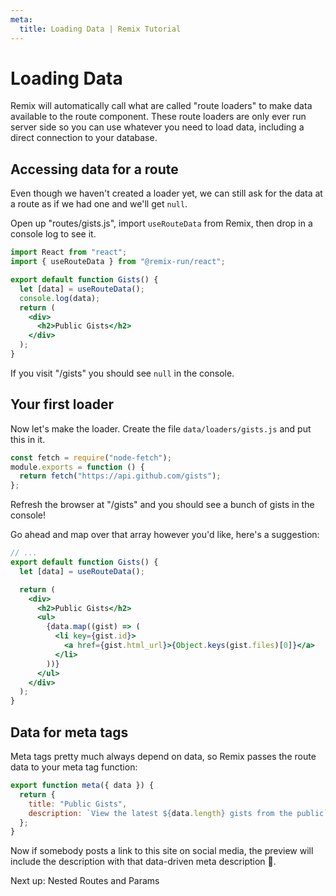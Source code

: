```yaml
---
meta:
  title: Loading Data | Remix Tutorial
---
```



# Loading Data

Remix will automatically call what are called "route loaders" to make data available to the route component. These route loaders are only ever run server side so you can use whatever you need to load data, including a direct connection to your database.

## Accessing data for a route

Even though we haven't created a loader yet, we can still ask for the data at a route as if we had one and we'll get `null`.

Open up "routes/gists.js", import `useRouteData` from Remix, then drop in a console log to see it.

```jsx
import React from "react";
import { useRouteData } from "@remix-run/react";

export default function Gists() {
  let [data] = useRouteData();
  console.log(data);
  return (
    <div>
      <h2>Public Gists</h2>
    </div>
  );
}
```

If you visit "/gists" you should see `null` in the console.

## Your first loader

Now let's make the loader. Create the file `data/loaders/gists.js` and put this in it.

```js
const fetch = require("node-fetch");
module.exports = function () {
  return fetch("https://api.github.com/gists");
};
```

Refresh the browser at "/gists" and you should see a bunch of gists in the console!

Go ahead and map over that array however you'd like, here's a suggestion:

```jsx
// ...
export default function Gists() {
  let [data] = useRouteData();

  return (
    <div>
      <h2>Public Gists</h2>
      <ul>
        {data.map((gist) => (
          <li key={gist.id}>
            <a href={gist.html_url}>{Object.keys(gist.files)[0]}</a>
          </li>
        ))}
      </ul>
    </div>
  );
}
```

## Data for meta tags

Meta tags pretty much always depend on data, so Remix passes the route data to your meta tag function:

```jsx
export function meta({ data }) {
  return {
    title: "Public Gists",
    description: `View the latest ${data.length} gists from the public`,
  };
}
```

Now if somebody posts a link to this site on social media, the preview will include the description with that data-driven meta description 🙌.

<div className="next-prev-links">
  <Link className="next" to="../nested-routes-params">
    Next up: Nested Routes and Params
  </Link>
</div>
